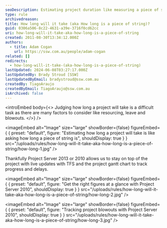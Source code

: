 ```yaml
---
seoDescription: Estimating project duration like measuring a piece of string, consider resources, leave, and blowouts to track progress with TFS and gantt charts in Project Server 2013 or 2010.
type: rule
archivedreason:
title: How long will it take (aka How long is a piece of string)?
guid: 0306a506-8c22-4631-a39e-3716f0cd62cc
uri: how-long-will-it-take-aka-how-long-is-a-piece-of-string
created: 2011-08-30T13:34:12.000Z
authors:
  - title: Adam Cogan
    url: https://ssw.com.au/people/adam-cogan
related: []
redirects:
  - how-long-will-it-take-(aka-how-long-is-a-piece-of-string)
lastUpdated: 2024-06-08T03:27:17.000Z
lastUpdatedBy: Brady Stroud [SSW]
lastUpdatedByEmail: bradystroud@ssw.com.au
createdBy: TiagoAraujo
createdByEmail: TiagoAraujo@ssw.com.au
isArchived: false
---
```


<introEmbed
  body={<>
Judging how long a project will take is a difficult task as there are many factors to consider like resourcing, leave and blowouts.
  </>}
/>

<imageEmbed
  alt="Image"
  size="large"
  showBorder={false}
  figureEmbed={ {
    preset: "default",
    figure: "Estimating how long a project will take is like asking how long a piece of string is",
    shouldDisplay: true
  } }
  src="/uploads/rules/how-long-will-it-take-aka-how-long-is-a-piece-of-string/how-long-1.jpg"
/>

Thankfully Project Server 2013 or 2010 allows us to stay on top of the project with live updates with TFS and the project gantt chart to track progress and delays.


<imageEmbed
  alt="Image"
  size="large"
  showBorder={false}
  figureEmbed={ {
    preset: "default",
    figure: "Get the right figures at a glance with Project Server 2010",
    shouldDisplay: true
  } }
  src="/uploads/rules/how-long-will-it-take-aka-how-long-is-a-piece-of-string/how-long-2.jpg"
/>


<imageEmbed
  alt="Image"
  size="large"
  showBorder={false}
  figureEmbed={ {
    preset: "default",
    figure: "Tracking project blowouts with Project Server 2010",
    shouldDisplay: true
  } }
  src="/uploads/rules/how-long-will-it-take-aka-how-long-is-a-piece-of-string/how-long-3.jpg"
/>
